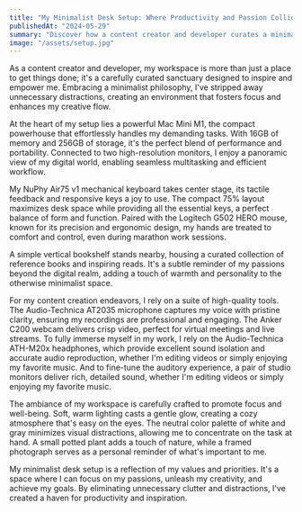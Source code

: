 ---
title: "My Minimalist Desk Setup: Where Productivity and Passion Collide"
publishedAt: "2024-05-29"
summary: "Discover how a content creator and developer curates a minimalist desk setup with a Mac Mini M1, NuPhy Air75 v1 keyboard, dual monitors, and essential tools for optimal productivity and creative flow."
image: "/assets/setup.jpg"
---

As a content creator and developer, my workspace is more than just a place to get things done; it's a carefully curated sanctuary designed to inspire and empower me. Embracing a minimalist philosophy, I've stripped away unnecessary distractions, creating an environment that fosters focus and enhances my creative flow.

At the heart of my setup lies a powerful Mac Mini M1, the compact powerhouse that effortlessly handles my demanding tasks. With 16GB of memory and 256GB of storage, it's the perfect blend of performance and portability. Connected to two high-resolution monitors, I enjoy a panoramic view of my digital world, enabling seamless multitasking and efficient workflow.

My NuPhy Air75 v1 mechanical keyboard takes center stage, its tactile feedback and responsive keys a joy to use. The compact 75% layout maximizes desk space while providing all the essential keys, a perfect balance of form and function. Paired with the Logitech G502 HERO mouse, known for its precision and ergonomic design, my hands are treated to comfort and control, even during marathon work sessions.

A simple vertical bookshelf stands nearby, housing a curated collection of reference books and inspiring reads. It's a subtle reminder of my passions beyond the digital realm, adding a touch of warmth and personality to the otherwise minimalist space.

For my content creation endeavors, I rely on a suite of high-quality tools. The Audio-Technica AT2035 microphone captures my voice with pristine clarity, ensuring my recordings are professional and engaging. The Anker C200 webcam delivers crisp video, perfect for virtual meetings and live streams. To fully immerse myself in my work, I rely on the Audio-Technica ATH-M20x headphones, which provide excellent sound isolation and accurate audio reproduction, whether I'm editing videos or simply enjoying my favorite music. And to fine-tune the auditory experience, a pair of studio monitors deliver rich, detailed sound, whether I'm editing videos or simply enjoying my favorite music.

The ambiance of my workspace is carefully crafted to promote focus and well-being. Soft, warm lighting casts a gentle glow, creating a cozy atmosphere that's easy on the eyes. The neutral color palette of white and gray minimizes visual distractions, allowing me to concentrate on the task at hand. A small potted plant adds a touch of nature, while a framed photograph serves as a personal reminder of what's important to me.

My minimalist desk setup is a reflection of my values and priorities. It's a space where I can focus on my passions, unleash my creativity, and achieve my goals. By eliminating unnecessary clutter and distractions, I've created a haven for productivity and inspiration.
